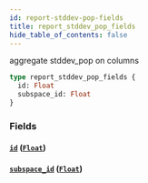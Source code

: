 ```yaml
---
id: report-stddev-pop-fields
title: report_stddev_pop_fields
hide_table_of_contents: false
---
```



aggregate stddev_pop on columns

```graphql
type report_stddev_pop_fields {
  id: Float
  subspace_id: Float
}
```


### Fields

#### [`id`](#) ([`Float`](../scalars/float))




#### [`subspace_id`](#) ([`Float`](../scalars/float))






